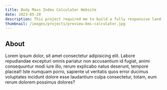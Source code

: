```yaml
---
title: Body Mass Index Calculator Website
date: 2023-05-20
description: This project required me to build a fully responsive landing page to the designs provided. I used HTML5, along with CSS Grid and JavaScript for the areas that required interactivity, such as the testimonial slider.
thumbnail: /images/projects/preview-bmi-calculator.jpg
---
```


## About 

Lorem ipsum dolor, sit amet consectetur adipisicing elit. Labore repudiandae excepturi omnis pariatur non accusantium id fugiat, animi consequuntur modi iure illo, rerum explicabo natus deserunt, tempore placeat! Iste numquam porro, sapiente ut veritatis quos error ducimus voluptates incidunt dolore esse laudantium culpa consectetur, totam, eum rerum dolorem possimus dolores?
